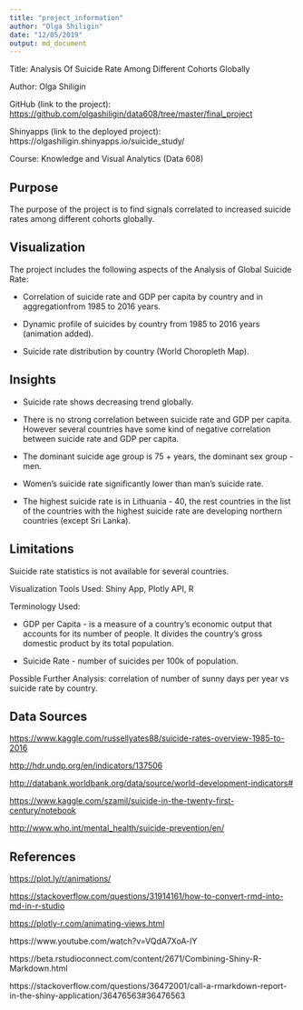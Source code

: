 ```yaml
---
title: "project_information"
author: "Olga Shiligin"
date: "12/05/2019"
output: md_document
---
```



Title: Analysis Of Suicide Rate Among Different Cohorts Globally 

Author: Olga Shiligin 

GitHub (link to the project): <https://github.com/olgashiligin/data608/tree/master/final_project>

Shinyapps (link to the deployed project): https://olgashiligin.shinyapps.io/suicide_study/

Course: Knowledge and Visual Analytics (Data 608)

Purpose 
--------
The purpose of the project is to find signals correlated to
increased suicide rates among different cohorts globally.

Visualization
--------------

The project includes the following aspects of the Analysis of Global
Suicide Rate:

-  Correlation of suicide rate and GDP per capita by country and in aggregationfrom 1985
    to 2016 years.
    
-  Dynamic profile of suicides by country from 1985 to 2016 years (animation added).
    
-  Suicide rate distribution by country (World Choropleth Map).

Insights
---------

-  Suicide rate shows decreasing trend globally.

-  There is no strong correlation between suicide rate and GDP per capita. However several countries have some kind of negative correlation between suicide rate and GDP per capita.
    
-  The dominant suicide age group is 75 + years, the dominant sex group - men.

-  Women's suicide rate significantly lower than man's suicide rate.

-  The highest suicide rate is in Lithuania - 40, the rest countries in the list of the countries with the highest suicide rate are developing northern countries (except Sri Lanka).

Limitations
-----------

Suicide rate statistics is not available for several countries.


Visualization Tools Used: Shiny App, Plotly API, R

Terminology Used:

- GDP per Capita - is a measure of a country's economic output that
accounts for its number of people. It divides the country's gross
domestic product by its total population.

- Suicide Rate - number of suicides per 100k of population.

Possible Further Analysis: correlation of number of sunny days per year vs suicide rate by country.

Data Sources
-------------

<https://www.kaggle.com/russellyates88/suicide-rates-overview-1985-to-2016>

<http://hdr.undp.org/en/indicators/137506>

<http://databank.worldbank.org/data/source/world-development-indicators#>

<https://www.kaggle.com/szamil/suicide-in-the-twenty-first-century/notebook>

<http://www.who.int/mental_health/suicide-prevention/en/>

References
-----------

<https://plot.ly/r/animations/>

<https://stackoverflow.com/questions/31914161/how-to-convert-rmd-into-md-in-r-studio>

<https://plotly-r.com/animating-views.html>

https://www.youtube.com/watch?v=VQdA7XoA-lY

https://beta.rstudioconnect.com/content/2671/Combining-Shiny-R-Markdown.html

https://stackoverflow.com/questions/36472001/call-a-rmarkdown-report-in-the-shiny-application/36476563#36476563



